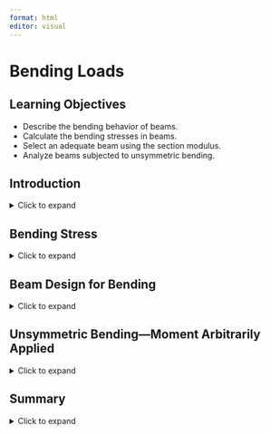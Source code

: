 ```yaml
---
format: html
editor: visual
---
```


# Bending Loads {#sec-bending-loads}

::: {.callout-note icon="false"}
## Learning Objectives

-   Describe the bending behavior of beams.
-   Calculate the bending stresses in beams.
-   Select an adequate beam using the section modulus.
-   Analyze beams subjected to unsymmetric bending.
:::

## Introduction {.unnumbered}

<details>

<summary>Click to expand</summary>

Beams are structural members that support loads along their length. Typically, these loads are perpendicular to the axis of the beam and cause only shear forces and bending moments.

**Figure 9.1 Overarching book figure**  

As we found in previous chapters, internal forces and moments and section properties are crucial to calculating stresses and deflections. The same is true for finding stresses and deflections in beams. This chapter describes calculating bending stresses in beam with considerations for unsymmetric bending and beam design.

**Figure 9.2** Looking up at bridge beams used to support a landscaped bicycle and pedestrian bridge in Seattle.

</details>

## Bending Stress

<details>

<summary>Click to expand</summary>

This section will discuss bending behavior of straight, symmetric, homogeneous beams. This section will be limited to beams that have a cross section that is symmetric with an axis and the bending moment is around an axis that is perpendicular to the axis of symmetry. Examine the initially unaltered beam depicted in Figure 9.3, characterized by a rectangular cross-section, and annotated with both horizontal and vertical grid lines.

**Figure 9.3** A unloaded beam with a rectangular cross-section.

Upon the application of a bending moment, the tendency emerges to deform these lines, conforming to the pattern illustrated in Figure 9.4. Observe the curvature of the horizontal lines, and note that the vertical lines, while maintaining straightness, undergo a rotation. The application of a bending moment induces stretching in the material at the bottom section of the bar and compression in the material at the top section. As a result, within the transitional zone between these two regions, there exists a surface known as the **neutral surface**, where the horizontal fibers of the material experience no change in length (no compression or tension). When viewed on a cross-section, the neutral surface appears as a horizontal line known as the **neutral axis**.

**Figure 9.4** The deformation of the beam in Figure 9.3 when subjected to a symmetric bending moment.

We can make a similar observation when a kids toy undergoes bending as shown in Figure 9.5. This toy is subjected to a bending moment in the opposite direction of the beam in Figure 9.4, this will switch the behavior of the top and the bottom surfaces. Notice in Figure 9.5 the fibers at the top are pulled apart while the bottom surface fibers are pushed together.

**Figure 9.5** The distortion of a kid\'s toy when undergoing bending.

We can take this knowledge about deformations due to bending and apply it to the failure of the column in Figure 9.6. Notice that the column was fixed at the base and was subjected to a transverse force that caused failure. The fibers on the right side of the column failure point were pulled apart while the fibers on the left side of the column failure point were compressed.

**Figure 9.6** Column failure due to bending.

We will make the following assumptions about deformations due to bending:

-   There must be a neutral surface parallel to both the upper and lower surfaces, where the length remains constant.

-   Throughout the deformation, all cross sections of the beam remain plan and perpendicular to the longitudinal axis.

-   The cross section will keep it\'s shape, we will ignore the Poisson effects discussed in Chapter 4 of this text.

**Figure 9.7** Element in beam bending.

To understand bending stress in a beam subjected to arbitrary loads, examine a small element extracted from the beam in Figure 9.7. The derivation of the bending strain equation remains unaffected by the beam type or specific loads. Remember the fundamental definition of normal strain:

\[math\]

We can use this to calculate the normal strain along AB in our beam.

\[math\]

Distance y is measured relative to the neutral surface and is positive above the neutral surface and negative below. Prior to bending, the line AB is the same length at all values of y.  However, when bending occurs, the length of A\'B\' varies.  The length A\'B\' experiences a reduction in length as the section moves farther above the neutral surface, and conversely, it undergoes an increasing extension below the neutral surface.  By definition, the length of the neutral surface doesn\'t change and remains the same as length AB. We can describe the lengths AB and A\'B\' using the radius of curvature (ρ) and the differential angle (dθ) shown in Figure 9.7.

\[math\]

We can now substitute these lengths into our strain equation:

\[math\]

Simplifying

\[nath\]

This relationship shows us that the longitudinal strain, ε, varies lineraly with the distance, y, from the neutral surface.  The maximum stress occurs at the outermost fibers, extreme top and bottom of the section.  We call this maximum distance from the netrual surface, c.  We can now write a relationship for the maximum absolute value of the strain, εm.

\[math\]

Assuming that our material behaves in a linearly elastic manner, we can use Hooke\'s Law, \[math\], to rewrite the strain relationship above into a relationship of stresses:

\[math\]

Therefore, similar to the variation in normal strain, normal stress, σ, will fluctuate from zero at the neutral surface to a maximum value, σmax, at a distance c from the neutral surface as shown in Figure 9.8.

**Figure 9.8** Bending stress variation.

To determine the position of the neutral surface, we necessitate the condition where the resultant force generated by the stress distribution across the cross-sectional area is equal to zero.

\[math\]

We can now substitute our previous relationship between stress and distance from neutral axis.

\[math\]

Since \[math\] does not equal zero we are left with:

\[math\]

This integral represents the first moment of area, as discussed in Section 8.1. This equation indicates that the first moment of the cross-section about its neutral axis must be zero. Recall that the location of the centroid was determined by \[math\]. Consequently, for a member experiencing pure bending and as long as the stresses remain within the elastic range, the neutral axis traverses through the centroid of the section since \[math\] (the distance from the neutral axis to the centroid) is zero.

We can ascertain the stress in the beam by setting the moment M equal to the moment produced by the stress distribution around the neutral axis.

\[math\]

Since

\[math\]

We can write

\[math\]

You might notice that the integral, \[math\], represents the moment of inertia, or second moment of area, of the cross-sectional area about the neutral axis. We will denote the moment of inertia with **I**. This topic was covered in Section 8.2 of this text if you need a review.

Rearranging the previous equation to obtain the **flexure formula**:

\[math\]

Where:

σ~max~ = the maximum normal stress in the beam, note that a complete description includes magnitude, units, tension, or compression

M = the internal moment calculated about the neutral axis of the cross section, determined from method of sections or shear and moment diagrams

c = the perpendicular distance from the neutral axis to the point the farthest away from the neutral axis

I = the moment of inertial or second moment of area about the neutral axis

We know from previous derivation that:

\[math\]

we can rearrange to provide the following relationship:

\[math\]

We can determine a similar flexure formula to calculate the bending stress at any point along the cross section:

\[math\]

Similar to Chapter 2, when reporting normal stress you include if that stress is in tension or compression. During the derivation, we used a beam that was bending concave upwards. In Chapter 7 we indicated that this type of moment was considered positive. This leads to compression above the neutral axis and tension below. The inverse is true when the beam is subjected to negative bending moment as shown in Figure 9.9.

**Figure 9.9** Bending stress sign convention.

::: {.callout-note icon="false"}
## Step-by-step: Calculating Bending Stress

1.  Determine the **internal moment** at the point to which you want to calculate the bending stress. If you know the point along the length of the beam that you are investigating, then you can cut a section and apply equilibrium equations to determine this moment. If you need to find the maximum bending stress then draw the moment diagram to find the maximum internal moment. (Review of this is in Chapter 7 of this text).

```{=html}
<!-- -->
```
2.  Determine the section properties of the beam. This will require knowing the location of the **centroid**, **neutral axis**, and the **moment of inertia**. (Review of this is in Chapter 8 of this text or a table listing values of I for selected common shapes is in the Appendix.)

```{=html}
<!-- -->
```
3.  Identify the specific **location on the section** for which you are computing the normal stress, y (or c, if you are calculating the maximum normal stress.)

```{=html}
<!-- -->
```
4.  Ensure that the units of M, I, and y (or c) are consistent then use one of the flexure formulas to calculate bending stress. Ensure that the result contains the magnitude, units, and tension or compression.
:::

::: {#example-9.1 .callout-note collapse="true" icon="false"}
## Example 9.1: Simple bending stress problem 

A beam with the shown cross section is subjected to a positive moment of 50 k-in. Calculate the normal stress at the top, bottom, and interface between flange and web.

\[figure\]

We first start with the internal moment, this is a given in the problem statement to be +50k-in. Positive moment indicates that the beam is bending concave up, compression above the neutral axis and tension below.

\[figure\]

We next need to determine the beam properties -- centroid and moment of inertia. Since this is not a standard shape and the shape is not symmetric in the y direction, we will need to calculate this by hand. We cover this shape in detail in Chapter 8.

\[figure\]

\[table with math\]

\[math Y bar = \]

There are three parts to this problem that change the y value. We will start with calculating the stress at the top of the section, using the flexure formula:

\[math\]

Before we plug in our values, we need to ensure that the units are consistent.

-   M = 50k·in.

-   y = 2.25 in.

-   I = 86.0625 in.4

Since all units are in kips and inches, we are going to plug into our flexure formula:

\[math\]

For a complete answer we need to include magnitude, units, and tension or compression. The magnitude is 1.31, the units will be \[math\] or ksi. To determine the tension or compression we will look at the sign of the internal moment and where along the section we are calculating the bending stress. In our example the moment is positive, and we calculate the stress at the top of the section our answer will be in compression.

\[figure\]

\[math\]

Note that, as long as we are careful to use the correct signs for M and y (both positive in this case), the answer will also come out with the correct sign (negative in this case which indicates compression).

We will now calculate the normal stress at the bottom of the beam. The only quantity that changes is the y value -- we will now use the distance from the neutral axis to the bottom of the beam (3.75 in).

\[math\]

The moment is positive, so the beam bends concave up, anything below the neutral axis is in tension.

\[math\]

This again works mathematically as long as we use the correct positive sign for the M and negative sign for y (since the point of interest is below the neutral axis). The answer comes out positive, indicating tension and matching our expectation.

Finally, we can calculate the normal stress at the junction of the flange and the web. We will need to find the distance from the neutral axis the flange web junction.

\[figure\]

\[figure\]

\[math\]

Since the flange web junction is above the neutral axis and our beam is subjected to positive moment, our bending stress will be in compression.

\[math\]
:::

::: {#example-9.2 .callout-note collapse="true" icon="false"}
## Example 9.2: Bending stress problem 

Calculate the maximum tensile and maximum compressive bending stress in the beam shown below.

\[figure\]

\[figure\]

\[figure\]

The first step is to find the internal forces in the beam so that we can find the maximum positive and negative moments. The best way to do this is to draw the moment diagram. We did this in detail in an example problem \[which one?\] in Chapter 7 of this text.

The moment diagram is to the left and we can see that the maximum positive moment is 37.125 kN\*m and the maximum negative moment is 30 kN\*m.

We next need to determine the beam properties -- centroid and moment of inertia. Since this is not a standard shape and the shape is not symmetric in the y direction, we will need to calculate this by hand. We cover this shape in detail in Chapter 8 \[link to centroid and moment of inertia example in ch 8\].

\[figure\]

\[figure\]

\[table with math\]

Y bar =

\[table with math\]

Ix =

The positive bending moment will cause compression at the top of the cross-section and compression at the bottom. The negative bending moment will cause tension at the top and compression at the bottom. It\'s not obvious by inspection which of these two tensile stresses will be larger, nor which of the two compressive stresses will be larger. We should calculate all four to compare.

Before we plug in our values, we need to ensure that the units are consistent so we will change everything to Newtons and meters.

-   M~pos~ = 37.125 kN·m = 37.125 x 103 N·m

-   M~neg~ = 30 kN·m = 30 x 103 N·m

-   y~top~ = 89.43 mm = 0.08943 m

-   y~btm~ = 130.57 mm = 0.13057 m

-   I~x~ = 90,862,095 mm4 = 90.862095 x 10-6 m4

We will start with calculating the stress at the top and bottom of the section due to the maximum positive moment, using the flexure formula:

\[figure\]

\[math\]

Now we can do something similar for the maximum negative bending stress.

\[figure\]

\[math\]

The overall maximum tensile stress for this beam occurs at the bottom of the section due to positive moment, 53.35 MPa (T). The overall maximum compressive stress (43.11 MPa (C)) also occurs at the bottom of the section in a different part of the beam, but is due to the negative moment.

For many situations the overall largest stress would be sufficient. However, there are materials that behave differently depending on whether they are subjected to tensile or compressive stress. Concrete is a good example of this, as it is very good with compressive stresses but poor with tensile stresses. Steel rebar is placed inside concrete members to support the tensile stresses as shown in Figure 9. 10. At this point in your engineering career it is good practice to report both the maximum tensile and compressive stresses at each critical point on the beam.

**Figure 9.10** The end of the prestressed concrete beam showing the prestressing steel and rebar.
:::

</details>

## Beam Design for Bending

<details>

<summary>Click to expand</summary>

Frequently, beam design is governed by the bending moment. In this section, we will leverage our understanding of bending stress to design beams capable of withstanding their applied internal moments. We will design two common categories of beams. We\'ll start with rolled steel beams of varying cross sections. You can find a sampling of these standard shapes in Appendix A of this text. We\'ll then discuss rectangular cross-sections, which are common for timber beams.

A safe design requires that the allowable stress of the material used is greater than the stress due to the loading. When we design a structure, we need to know what the material properties are so that we can produce safe designs. In the flexure equation for maximum bending stress, \[math\], there are four variables: σm, Mmax, c, and I. We will start with the allowable stress of the material, σall, and use the \[Equation\] derived from the loading condition. What is left are section properties, I, and c. For standard shapes these are combined into one variable, section modulus (S):

\[math\]

We can substitute this value into the flexure formula and rearrange for Smin -- the minimum allowable value of the section modulus for the beam:

\[math\]

### Design of Standard Steel Sections

As long as we design our beam such that its section modulus is larger than Smin, the beam is guaranteed not to fail due to bending stress. Rolled steel beams tend to have relatively complex cross-sections with multiple dimensions that can be varied in order to alter its section modulus and therefore its resistance to bending stress. Designing each dimension individually would be time consuming and it would be costly to manufacture a unique beam for every loading condition. Instead, beams are mass produced in standard sizes and engineers simply select the most appropriate beam for their specific need. There will be many standard steel shapes that will satisfy this equation, meaning they will be safe. Engineering is determining which of the shapes that work you will use. Often there are many criteria that you will need to consider. In this section we will use cost to determine the shape. Steel beams are priced by their weight, the higher the weight the more expensive. To choose the most economical shape, we will choose the shape with the smallest weight (smallest cross-sectional area).

There are basic structural steel shapes that have standardized cross sectional dimensions. W shapes (standing for Wide Flange) are often used for beam design as they have an efficient cross section. Figure 9.11 is a sample of the beam table in the Appendix.

**Figure 9.11** Portion of the W Section table from Appendix A

Each beam has a designation that gives us quick information about the section, see figure 9.12.

**Figure 9.12** Description of the Shape designation in U.S. Customary Units.

Notice in the sample beam section table in Figure 9.11 they are all W shapes and grouped by approximate height (first number). Within each height grouping the shapes are arranged from lightest to heaviest (second number) when going from the bottom to top of the height grouping. For each standard shape in this table the cross-sectional area, depth (height), flange and web dimensions, moment of inertia in the x and y directions, section modulus, in the x and y direction, and the radius of gyration in the x and y directions (this is a geometric property related to buckling, we will use this in Chapter 15 of this text) are given.

::: {.callout-note style=".unnumbered" icon="false"}
## Step-by-step: Most Economical Beam Design (standard shapes)

1.  Establish the allowable stress, σ~all~, value of sigma for the chosen material by referring to a table of material properties or consulting design specifications. Proceed with the following steps assuming that σ~all~ is the same for tension and compression.

```{=html}
<!-- -->
```
2.  Determine the maximum absolute value of the bending moment \[Equation\] **i**n the beam by drawing the shear force and bending moment diagrams. (Review of this is in Chapter 7 of this text).

```{=html}
<!-- -->
```
3.  Calculate the minimum allowable value of the section modulus using this equation: \[math\]

```{=html}
<!-- -->
```
4.  For a rolled steel beam, refer to the relevant table in the Appendix. Among the accessible beam sections, focus solely on those with a section modulus surpassing the minimum value calculated in step 3, \[math\]. Start at the bottom of the table and select one beam in each height section (if applicable). Then from this short list, choose the section with the smallest weight per unit length, as it represents the most economical option for which \[math\]. It's essential to note that this choice may not necessarily correspond to the section with the smallest S value.
:::

In certain instances, the selection of a section might be constrained by factors such as the permissible depth of the cross-section or the allowable deflection of the beam. This discussion is limited to materials that behave the same in tension and compression. If this is not the case (such as when you use concrete), then you may need to check multiple points along the length of the beam. Additionally, if the section is not symmetric about the neutral axis, the maximum tensile and compressive stresses may not occur at the point where M is max or min. Lastly, this procedure only considers bending stresses. Although bending stresses do control the design of most beams, there are instances where shear or deflection will control. We will discuss this more in Chapter 11 in this text.

::: {#example-9.3 .callout-note collapse="true" icon="false"}
## Example 9.3: Design  of a Standard Steel Section

Knowing that the allowable normal stress for the steel used is 24 ksi, select the most economical wide-flange beam to support the loading shown.

\[figure\]

The first step is to find the internal forces in the beam, we will start by calculating the reactions.

\[figure\]

\[math\]

Now that we have the reactions, we can build the shear diagram. We will start on the left side and go up the reaction at support A, 6.45 kips. We will continue along the beam following the loads to finish the shear diagram.

\[figure\]

To build the moment diagram we will calculate the area under the curve from the shear diagram using geometry. We will calculate the area of three rectangles and two triangles.

\[small figure?\]

\[math\]

From the moment diagram we can see that \[math\]. We will use this value and σall = 24 ksi (given in the problem statement) to calculate the minimum section modulus needed, *S~min~*.

\[math\]

Now that we know the minimum section modulus needed for this beam, we will go to the standard beam table in Appendix A. Focusing on the Sx column, we will start at the bottom of the table and choose one shape from each height section that is applicable.

For our beam, the following sections will be adequate for bending:

-   W8 x 21

-   W10 x 19

-   W12 x 22

```{=html}
<!-- -->
```
-   W14 x 22

We didn\'t choose any from the W4, W5, and W6 groupings because none of these beams have a section modulus greater than 17.64 in^3^. We also didn\'t continue with groupings greater than W14 because those sections are far larger than what we need as noted by the weight (second number in the designation).

Now we will choose the most economical beam by comparing the last number in the designation, as this represents the weight per foot of the beam. The most economical section for this material and loading is the **W10 x 19**. This beam weighs 19 lb/ft and is the lightest of the beams we identified.
:::

### Design of Rectangular Sections

Rectangular cross-sections are common for timber beams. There are only two dimensions that need to be specified, base and height. While there are standard rectangular cross-sections too (e.g. 2\" x 4\") we\'ll approach the design of rectangular cross-sections by assuming that one dimension scales with the other and so we only need to specify a single dimension. Rather than select from a list of standard cross-sections, we\'ll specify this required dimension exactly.

We can calculate the minimum section modulus as before

\[math\]

Now set this value

\[math\]

For a rectangle

\[math\]

So

\[math\]

Problems will be set up such that there is a relationship between b and h, which leaves only one unknown that can be solved for directly. This will be the minimum acceptable size for this dimension---anything larger than the calculated value will not fail due to bending stress.

::: {#example-9.4 .callout-note collapse="true" icon="false"}
## Example 9.4: Design of rectangular cross-section

A simply supported timber beam spans a gap of 10 m. It is subjected to a uniform distributed load w = 15 kN/m as shown. The beam has a rectangular cross-section and will be manufactured such that the height is 2x the base. Determine the minimum acceptable dimensions for the cross-section of this beam if the maximum allowable bending stress of the timber is 12 MPa.

\[figure\]

The allowable stress is given as σall = 12 MPa. Determine the magnitude of the maximum internal bending moment by drawing the shear force and bending moment diagrams. Since the loading is symmetric, the total applied load of 15 \* 10 = 150 kN will be split evenly between the two supports. The reaction force at each support will be 75 kN.

\[figure\]

The magnitude of the maximum internal bending moment \[math\]

Now we can determine the required section modulus. Be careful with the order of magnitude of the bending moment and allowable stress.

\[math\]

We can use this value to determine the required dimensions of the cross-section. Recall that h = 2b for this beam.

\[math\]

The minimum required dimensions to ensure this beam doesn\'t fail due to bending stress are b = 153 mm and h = 306 mm.
:::

For the purposes of this text, it is appropriate to give exact answers to 3 significant figures. In practice we wouldn\'t generally specify the required dimension down to the mm since this is unnecessarily precise to manufacture. It is more practical to design to perhaps the nearest 10 mm, remembering to always round up. For example, we calculated the required dimension b = 153 mm. We must not round this down to 150 mm as this are below the required value, but rounding up to 160 mm would be acceptable. While not included in this problem, there would also be a factor of safety (Section 4.8) included in all designs in practice.

::: {.callout-note icon="false"}
## Step-by-step: Title?

1.  Establish the allowable stress, σ~all~, value of sigma for the chosen material by referring to a table of material properties or consulting design specifications. Proceed with the following steps assuming that σ~all~ is the same for tension and compression.

```{=html}
<!-- -->
```
2.  Determine the maximum absolute value of the bending moment \[Equation\]in the beam by drawing the shear force and bending moment diagrams. (Review of this is in Chapter 7 of this text).

```{=html}
<!-- -->
```
3.  Calculate the minimum allowable value of the section modulus using this equation: \[math\]

```{=html}
<!-- -->
```
4.  Set this \[math\], substitute in the given relationship between b and h, and solve for the unknown dimension.
:::

</details>

## Unsymmetric Bending---Moment Arbitrarily Applied

<details>

<summary>Click to expand</summary>

Occasionally, a member may experience loading where the bending moment, M, does not align with one of the principal axes of the cross-section. In such cases, it is advisable to initially resolve the moment into components along the principal axes. Subsequently, the flexure formula can be applied to ascertain the normal stress induced by each moment component. Finally, by employing the principle of superposition, the resultant normal stress at the specific point can be determined.

**Figure 9.13** Moment arbitrarily applied to a rectangular cross section.

To systematize this process, envision a beam with a rectangular cross-section subjected to a moment, **M**, as depicted in Figure 9.13(a). Here, **M** forms an angle, θ, with the maximum principal z-axis, which is the axis of maximum moment of inertia for the cross-section. It is assumed that θ is positive when directed from the positive z-axis towards the positive y-axis. We can resolve **M** into y and z components:

\[math\]

We can see in Figure 9.13 (b) the components of M acting on the rectangular cross section. It is important to keep track of which side of the beam is in compression and tension when subjected to both Mz and My. We will use tensile stress as positive and compressive stress as negative. When we look at a +Mz we can see that this moment causes the top of the section to be in compression and the bottom of the section to be in tension. When we inspect the section when subjected to +My, we can see that the left side will be in tension while the right side will be in compression. Combining what we know about the sign convention with the flexure formula we can calculate the resultant normal stress at any point on the cross section using the following equation:

\[math\]

Note that for the signs to work correctly we must assign the appropriate sign to the y and z values and to the components of the bending moment. These values are measured from the coordinate system that originates at the centroid where the x axis is coming out of the page. You can also ignore all of the signs and use your spatial awareness to determine if each term is in tension or compression due to the applied moment.

Previously we identified the neutral axis---a line marking points of zero stress, When the bending moment acted around the horizontal axis, the neutral axis was also horizontal and passed through the centroid of the cross-section. When the bending moment acts at an angle (θ) from the horizontal axis, the neutral axis will still pass through the centroid but it will not be horizontal. It too will be at an angle (α). We can now determine the orientation of the neutral axis, as this will commonly not coincide with the axis of bending moment. We can derive the orientation of the neutral axis by setting the previous normal stress equation equal to zero:

\[math\]

Now we can rearrange this to solve for y.

\[math\]

Now we can put this equation in terms of M by using \[math\] and \[math\] to obtain:

\[math\]

Since the slope of the line is \[math\] where the angle α represents the angle the neutral axis forms with the z axis and can be written as:

\[math\]

::: {#example-9.5 .callout-note collapse="true" icon="false"}
## Example 9.5: Unsymmetric Bending 

A bending moment M = 400 kip⸱in. is applied around an axis 65° above the negative z-axis as shown. Determine the bending stress at corners A, B, C, and D. Also determine the orientation of the neutral axis with respect to the z-axis.

\[figure\]

**Solution**

We first determine the components of the bending moment around the y- and z-axes.

\[math\]

We\'ll also need the area moment of inertia around both axes.

\[math\]

Now we can calculate the stress at each corner using.

\[math\]

Pay close attention to the signs used for each term.

A:

\[math\]

B:

\[math\]

C:

\[math\]

D:

\[math\]

Note that due to the symmetry of the cross-section, the stresses at diagonally opposite corners have the same magnitude but opposite signs. This can be used to shorten the problem by only calculating the stresses at two corners (say A and B) and identifying the stresses at the opposite corners.

\[figure\]

The orientation of the neutral axis is found from:

\[math\]
:::

::: {#example-9.6 .callout-note collapse="true" icon="false"}
## Example 9.6: Unsymmetric Bending 

A bending moment M = 25 kip⸱ft is applied to a W14 x 43 beam around an axis 40° above the positive z-axis as shown. Determine the maximum tensile bending stress in the section and the orientation of the neutral axis with respect to the z-axis.

\[figure\]

**Solution**

\[figure\]

The dimensions of the W14 x 43 beam can be found in Appendix A. We can also look up the area moment of inertia about both axes.

\[math\]

Next determine the components of the bending moment around the y- and z-axes. Since the bending moment is given in kip⸱ft and all of the dimensions are given in inches, we\'ll convert the bending moment to kip⸱in. at this stage.

\[math\]

The bending stress at any point can be calculated using:

\[math\]

The maximum tensile bending stress will occur at the corner where both of these terms are positive. Since both Mz and My are positive, it should be apparent that the y-distance should be negative and the z-distance should be positive, so the maximum tensile bending stress will occur at the bottom left corner. At this point, \[math\] and \[math\].

\[math\]

\[figure\]

The orientation of the neutral axis is found from:

\[math\]
:::

</details>

## Summary {style=".unnumbered"}

<details>

<summary>Click to expand</summary>

::: {.callout-note icon="false"}
## Key takeaways

Beams under load will experience normal stresses that vary linearly along the height of the cross section. Assuming that the material is homogenous and linear elastic, the flexure formula can be used to calculate the normal stresses. Care must be taken to ensure that bending stresses are reported with magnitude units and tension/compression.

Engineers designing beams must consider the response of the beam to bending stress, amongst other criteria. We start the design process in this chapter by using the allowable stress and maximum moment to determine the minimum section modulus. This minimum section modulus is used to choose an adequate, economical beam shape. We will discuss future chapters additional criteria to design a beam.

When a member experiences loading where the bending moment, M, does not align with one of the principal axes of the cross-section, a method of super position is used to determine the resultant normal stress at a specific point. We can also calculate the orientation of the of the neutral axis due to this unsymmetric loading.
:::

::: {.callout-note icon="false"}
## Key equations

**Flexure formulas:** 

\[math\]

**Unsymmetric bending---moment arbitrarily applied**:

\[math\]

**Orientation of the neutral axis**:

\[math\]
:::

</details>
